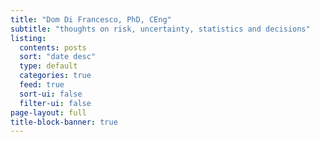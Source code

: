 ```yaml
---
title: "Dom Di Francesco, PhD, CEng"
subtitle: "thoughts on risk, uncertainty, statistics and decisions"
listing:
  contents: posts
  sort: "date desc"
  type: default
  categories: true
  feed: true
  sort-ui: false
  filter-ui: false
page-layout: full
title-block-banner: true
---
```



